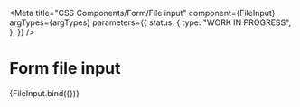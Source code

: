 
<Meta
  title="CSS Components/Form/File input"
  component={FileInput}
  argTypes={argTypes}
  parameters={{
    status: {
      type: "WORK IN PROGRESS",
    },
  }}
/>

# Form file input

<Canvas>
  <Story name="File input" args={defaultArgs}>
    {FileInput.bind({})}
  </Story>
</Canvas>

<ArgsTable story="File input" />

